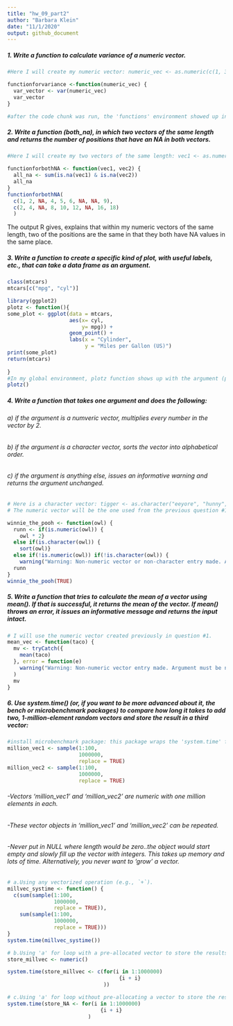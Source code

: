 ```yaml
---
title: "hw_09_part2"
author: "Barbara Klein"
date: "11/1/2020"
output: github_document
---
```


##### 1. Write a function to calculate variance of a numeric vector.
```r
#Here I will create my numeric vector: numeric_vec <- as.numeric(c(1, 3, 45, 23, 44, 22, 23, 12, 43, 32, 14))

functionforvariance <-function(numeric_vec) {
  var_vector <- var(numeric_vec)
  var_vector
}

#after the code chunk was run, the 'functions' environment showed up in my global environment, and the variance to my numeric vectors appeared as a result of the function.
```

##### 2. Write a function (both_na), in which two vectors of the same length and returns the number of positions that have an NA in both vectors.

```r
#Here I will create my two vectors of the same length: vec1 <- as.numeric(c(1, 2, NA, 4, 5, 6, NA, NA, 9)) . . .  vec2 <- as.numeric(c(2, 4, NA, 8, 10, 12, NA, 16, 18))

functionforbothNA <- function(vec1, vec2) {
  all_na <- sum(is.na(vec1) & is.na(vec2))
  all_na
}
functionforbothNA(
  c(1, 2, NA, 4, 5, 6, NA, NA, 9),
  c(2, 4, NA, 8, 10, 12, NA, 16, 18)
  )
```
The output R gives, explains that within my numeric vectors of the same length, two of the positions are the same in that they both have NA values in the same place. 

##### 3. Write a function to create a specific kind of plot, with useful labels, etc., that can take a data frame as an argument. 
```r
class(mtcars)
mtcars[c("mpg", "cyl")]
```


```r
library(ggplot2)
plotz <- function(){
some_plot <- ggplot(data = mtcars, 
                    aes(x= cyl, 
                        y= mpg)) +
                    geom_point() + 
                    labs(x = "Cylinder", 
                         y = "Miles per Gallon (US)")
print(some_plot)
return(mtcars)
  
}
#In my global environment, plotz function shows up with the argument (poohbear).
plotz()
```

##### 4. Write a function that takes one argument and does the following:
###### a) if the argument is a numveric vector, multiplies every number in the vector by 2. 
###### b) if the argument is a character vector, sorts the vector into alphabetical order.
###### c) if the argument is anything else, issues an informative warning and returns the argument unchanged.

```r
# Here is a character vector: tigger <- as.character("eeyore", "hunny", "roo", "piglet")
# The numeric vector will be the one used from the previous question #1 (above)

winnie_the_pooh <- function(owl) {
  runn <- if(is.numeric(owl)) {
    owl * 2}
  else if(is.character(owl)) {
    sort(owl)}
  else if(!is.numeric(owl)) if(!is.character(owl)) {
    warning("Warning: Non-numeric vector or non-character entry made. Argument must be numeric or character vector")}
  runn
}
winnie_the_pooh(TRUE)
```

##### 5. Write a function that tries to calculate the mean of a vector using mean(). If that is successful, it returns the mean of the vector. If mean() throws an error, it issues an informative message and returns the input intact. 

```r
# I will use the numeric vector created previously in question #1. 
mean_vec <- function(taco) {
  mv <- tryCatch({
    mean(taco)
  }, error = function(e)
    warning("Warning: Non-numeric vector entry made. Argument must be numeric")
  )
  mv
}
```

##### 6. Use system.time() (or, if you want to be more advanced about it, the bench or microbenchmark packages) to compare how long it takes to add two, 1-million-element random vectors and store the result in a third vector: 

```r
#install microbenchmark package: this package wraps the 'system.time' function and makes it straight forward as it compares more than one function. 
million_vec1 <- sample(1:100, 
                       1000000, 
                       replace = TRUE) 
million_vec2 <- sample(1:100, 
                       1000000, 
                       replace = TRUE)
```

###### -Vectors 'million_vec1' and 'million_vec2' are numeric with one million elements in each. 
###### -These vector objects in 'million_vec1' and 'million_vec2' can be repeated.
###### -Never put in NULL where length would be zero..the object would start empty and slowly fill up the vector with integers. This takes up memory and lots of time. Alternatively, you never want to 'grow' a vector. 

```r
# a.Using any vectorized operation (e.g., `+`).
millvec_systime <- function() {
  c(sum(sample(1:100,
               1000000,
               replace = TRUE)),
    sum(sample(1:100,
               1000000, 
               replace = TRUE)))
}
system.time(millvec_systime())
```

```r
# b.Using 'a' for loop with a pre-allocated vector to store the results.
store_millvec <- numeric()

system.time(store_millvec <- c(for(i in 1:1000000) 
                                    {i + i}
                               ))
```
```r
# c.Using 'a' for loop without pre-allocating a vector to store the results.
system.time(store_NA <- for(i in 1:1000000) 
                              {i + i}
                          )
```


